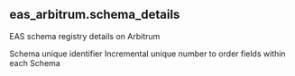 ## eas_arbitrum.schema_details 
EAS schema registry details on Arbitrum

<ParamField path="schema_uid">
Schema unique identifier
</ParamField>
<ParamField path="ordinality">
Incremental unique number to order fields within each Schema
</ParamField>
